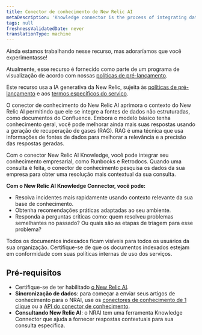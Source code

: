 ```yaml
---
title: Conector de conhecimento de New Relic AI
metaDescription: 'Knowledge connector is the process of integrating data from various sources to create a unified view of information. This unified view can be used to improve decision-making, automate processes, and enhance customer experiences.'
tags: null
freshnessValidatedDate: never
translationType: machine
---
```


<Callout title="visualização">
  Ainda estamos trabalhando nesse recurso, mas adoraríamos que você experimentasse!

  Atualmente, esse recurso é fornecido como parte de um programa de visualização de acordo com nossas [políticas de pré-lançamento](/docs/licenses/license-information/referenced-policies/new-relic-pre-release-policy).

  Este recurso usa a IA generativa da New Relic, sujeita às [políticas de pré-lançamento](/docs/licenses/license-information/referenced-policies/new-relic-pre-release-policy) e aos [termos específicos do serviço](https://newrelic.com/termsandconditions/service-specific).
</Callout>

O conector de conhecimento do New Relic AI aprimora o contexto do New Relic AI permitindo que ele se integre a fontes de dados não estruturadas, como documentos do Confluence. Embora o modelo básico tenha conhecimento geral, você pode melhorar ainda mais suas respostas usando a geração de recuperação de gases (RAG). RAG é uma técnica que usa informações de fontes de dados para melhorar a relevância e a precisão das respostas geradas.

Com o conector New Relic AI Knowledge, você pode integrar seu conhecimento empresarial, como Runbooks e Retrodocs. Quando uma consulta é feita, o conector de conhecimento pesquisa os dados da sua empresa para obter uma resolução mais contextual da sua consulta.

**Com o New Relic AI Knowledge Connector, você pode:**

* Resolva incidentes mais rapidamente usando contexto relevante da sua base de conhecimento.
* Obtenha recomendações práticas adaptadas ao seu ambiente.
* Responda a perguntas críticas como: quem resolveu problemas semelhantes no passado? Ou quais são as etapas de triagem para esse problema?

<Callout variant="important">
  Todos os documentos indexados ficam visíveis para todos os usuários da sua organização. Certifique-se de que os documentos indexados estejam em conformidade com suas políticas internas de uso dos serviços.
</Callout>

## Pré-requisitos

* Certifique-se de ter habilitado [o New Relic AI](/docs/agentic-ai/new-relic-ai/#enable).
* **Sincronização de dados**: para começar a enviar seus artigos de conhecimento para o NRAI, use os [conectores de conhecimento de 1 clique](/docs/agentic-ai/knowledge-integration/knowledge-connector) ou a [API do conector de conhecimento](/docs/apis/nerdgraph/examples/nerdgraph-rag).
* **Consultando New Relic AI**: o NRAI tem uma ferramenta Knowledge Connector que ajuda a fornecer respostas contextuais para sua consulta específica.